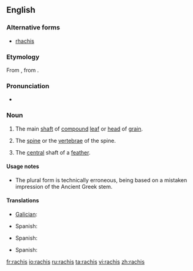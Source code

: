 ==English==
{{wikipedia}}

===Alternative forms===
* [[rhachis]]

===Etymology===
From {{NL.}}, from {{etyl|grc}} {{term|ῥάχις||spine, ridge|sc=polytonic}}.

===Pronunciation===
* {{a|UK|US}} {{IPA|/ˈɹeɪkɪs/}}

===Noun===
{{en-noun|rachises|pl2=rachides}}

# {{botany}} The main [[shaft]] of [[compound]] [[leaf]] or [[head]] of [[grain]].
# {{context|zoology|anatomy}} The [[spine]] or the [[vertebrae]] of the spine.
# {{ornithology}} The [[central]] shaft of a [[feather]].

====Usage notes====
* The plural form {{term|rachides}} is technically erroneous, being based on a mistaken impression of the Ancient Greek stem.

====Translations====
{{trans-top|main shaft of a compound leaf or head of grain}}
* [[Galician]]: {{t|gl|raque|m|xs=Galician}}
{{trans-mid}}
* Spanish: {{t|es|raquis|m}}
{{trans-bottom}}

{{trans-top|spine}}
* Spanish: {{t|es|raquis|m}}
{{trans-mid}}
{{trans-bottom}}

{{trans-top|central shaft of a feather}}
* Spanish: {{t|es|raquis|m}}
{{trans-mid}}
{{trans-bottom}}

{{anagrams:en/achirs}}
[[fr:rachis]]
[[io:rachis]]
[[ru:rachis]]
[[ta:rachis]]
[[vi:rachis]]
[[zh:rachis]]
